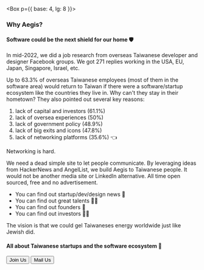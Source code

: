 
<Box p={{ base: 4, lg: 8 }}>

### Why Aegis?

#### Software could be the next shield for our home 🛡️

In mid-2022, we did a job research from overseas 
Taiwanese developer and designer Facebook groups. 
We got <Text as='span' mx='1' fontSize='2xl' color='red'>271</Text> replies 
working in the USA, EU, Japan, Singapore, Israel, etc. 

Up to <Text as='span' mx='1' fontSize='2xl' color='red'>63.3%</Text> 
of overseas Taiwanese employees (most of them in the software area) would return to 
Taiwan if there were a software/startup ecosystem like the countries they live in. Why can't they stay in their hometown? 
They also pointed out several key reasons:

1. lack of capital and investors (61.1%)
2. lack of oversea experiences (50%)
3. lack of government policy (48.9%)
4. lack of big exits and icons (47.8%)
5. <Text as='span' color='red'> lack of networking platforms (35.6%) 👈 </Text> 

Networking is hard. 

We need a dead simple site to let people communicate.
By leveraging ideas from HackerNews and AngelList, we build Aegis to Taiwanese people.
It would not be another media site or LinkedIn alternative.
All time open sourced, free and no advertisement. 

* You can find out startup/dev/design news 📰  
* You can find out great talents 🧑‍💻   
* You can find out founders 👫
* You can find out investors 👨‍🦳

The vision is that we could gel Taiwaneses energy worldwide just like Jewish did. 

#### All about Taiwanese startups and the software ecosystem 👊

<NextLink href="/auth/signIn">
  <Button>Join Us</Button>
</NextLink>

<NextLink href="mailto: jacky@aegis.tw">
  <Button ml='16px'>Mail Us</Button>
</NextLink>

</Box>